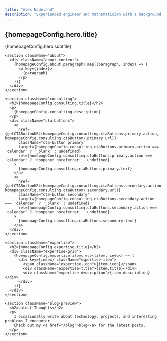 ```yaml
---
title: "Alex Nodeland"
description: "Experienced engineer and mathematician with a background in distributed computing and creative technology"
---
```



<Layout>
  <SEO title="Home" />
  <div className="home">
    <section className="hero">
      <h1>{homepageConfig.hero.title}</h1>
      <p className="hero-subtitle">
        {homepageConfig.hero.subtitle}
      </p>
    </section>

    <section className="about">
      <div className="about-content">
        {homepageConfig.about.paragraphs.map((paragraph, index) => (
          <p key={index}>
            {paragraph}
          </p>
        ))}
      </div>
    </section>

    <section className="consulting">
      <h2>{homepageConfig.consulting.title}</h2>
      <p>
        {homepageConfig.consulting.description}
      </p>
      <div className="cta-buttons">
        <a 
          href={getCTAButtonURL(homepageConfig.consulting.ctaButtons.primary.action, homepageConfig.consulting.ctaButtons.primary.url)} 
          className="cta-button primary"
          target={homepageConfig.consulting.ctaButtons.primary.action === 'calendar' ? '_blank' : undefined}
          rel={homepageConfig.consulting.ctaButtons.primary.action === 'calendar' ? 'noopener noreferrer' : undefined}
        >
          {homepageConfig.consulting.ctaButtons.primary.text}
        </a>
        <a 
          href={getCTAButtonURL(homepageConfig.consulting.ctaButtons.secondary.action, homepageConfig.consulting.ctaButtons.secondary.url)} 
          className="cta-button secondary" 
          target={homepageConfig.consulting.ctaButtons.secondary.action === 'calendar' ? '_blank' : undefined}
          rel={homepageConfig.consulting.ctaButtons.secondary.action === 'calendar' ? 'noopener noreferrer' : undefined}
        >
          {homepageConfig.consulting.ctaButtons.secondary.text}
        </a>
      </div>
    </section>

    <section className="expertise">
      <h2>{homepageConfig.expertise.title}</h2>
      <div className="expertise-grid">
        {homepageConfig.expertise.items.map((item, index) => (
          <div key={index} className="expertise-item">
            <span className="expertise-icon">{item.icon}</span>
            <div className="expertise-title">{item.title}</div>
            <div className="expertise-description">{item.description}</div>
          </div>
        ))}
      </div>
    </section>

    <section className="blog-preview">
      <h2>Latest Thoughts</h2>
      <p>
        I occasionally write about technology, projects, and interesting problems I encounter. 
        Check out my <a href="/blog">blog</a> for the latest posts.
      </p>
    </section>
  </div>
</Layout>
